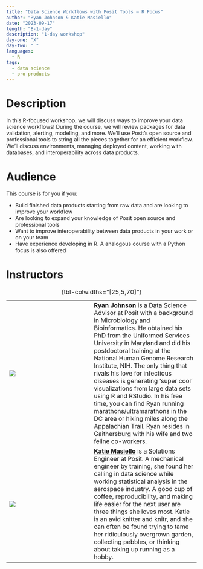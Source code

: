 ```yaml
---
title: "Data Science Workflows with Posit Tools — R Focus"
author: "Ryan Johnson & Katie Masiello"
date: "2023-09-17"
length: "B-1-day"
description: "1-day workshop"
day-one: "X"
day-two: " "
languages:
  - R
tags:
  - data science
  - pro products
---
```


# Description

In this R-focused workshop, we will discuss ways to improve your data science workflows! During the course, we will review packages for data validation, alerting, modeling, and more. We'll use Posit's open source and professional tools to string all the pieces together for an efficient workflow. We'll discuss environments, managing deployed content, working with databases, and interoperability across data products.

# Audience

This course is for you if you:

-   Build finished data products starting from raw data and are looking to improve your workflow
-   Are looking to expand your knowledge of Posit open source and professional tools
-   Want to improve interoperability between data products in your work or on your team
-   Have experience developing in R. A analogous course with a Python focus is also offered

# Instructors

|                         |     |                                                                                                                                                                                                                                                                                                                                                                                                                                                                                                                                                                                                                                                                             |
|----------------|----------------|----------------------------------------|
| ![](ryan-johnson.jpg)   |     | [**Ryan Johnson**](https://www.linkedin.com/in/ryjohnson09/) is a Data Science Advisor at Posit with a background in Microbiology and Bioinformatics. He obtained his PhD from the Uniformed Services University in Maryland and did his postdoctoral training at the National Human Genome Research Institute, NIH. The only thing that rivals his love for infectious diseases is generating 'super cool' visualizations from large data sets using R and RStudio. In his free time, you can find Ryan running marathons/ultramarathons in the DC area or hiking miles along the Appalachian Trail. Ryan resides in Gaithersburg with his wife and two feline co-workers. |
| ![](katie-masiello.jpg) |     | [**Katie Masiello**](https://www.linkedin.com/in/katiemasiello) is a Solutions Engineer at Posit. A mechanical engineer by training, she found her calling in data science while working statistical analysis in the aerospace industry. A good cup of coffee, reproducibility, and making life easier for the next user are three things she loves most. Katie is an avid knitter and knitr, and she can often be found trying to tame her ridiculously overgrown garden, collecting pebbles, or thinking about taking up running as a hobby.                                                                                                                              |

: {tbl-colwidths="\[25,5,70\]"}
